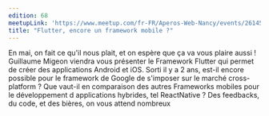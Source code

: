 ```yaml
---
edition: 68
meetupLink: 'https://www.meetup.com/fr-FR/Aperos-Web-Nancy/events/261458429/'
title: "Flutter, encore un framework mobile ?"
---
```


En mai, on fait ce qu'il nous plait, et on espère que ça va vous plaire aussi !
Guillaume Migeon viendra vous présenter le Framework Flutter qui permet de créer des applications Android et iOS.
Sorti il y a 2 ans, est-il encore possible pour le framework de Google de s'imposer sur le marché cross-platform ?
Que vaut-il en comparaison des autres Frameworks mobiles pour le développement d applications hybrides, tel ReactNative ?
Des feedbacks, du code, et des bières, on vous attend nombreux